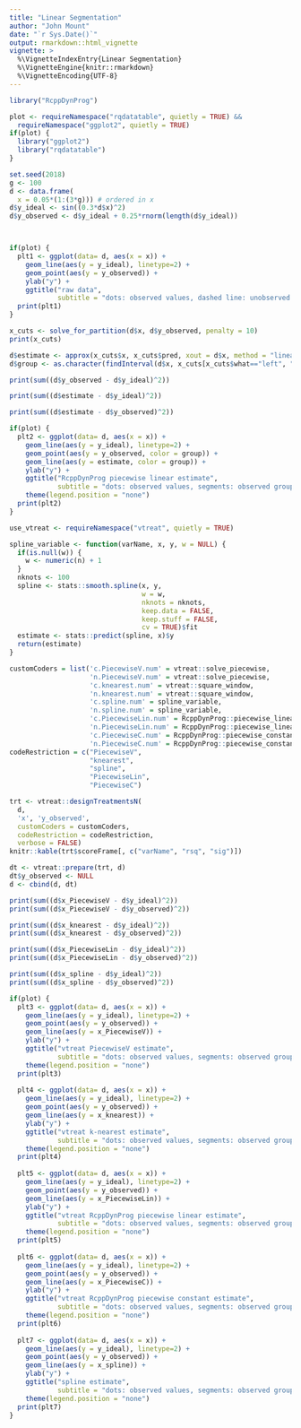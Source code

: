 ```yaml
---
title: "Linear Segmentation"
author: "John Mount"
date: "`r Sys.Date()`"
output: rmarkdown::html_vignette
vignette: >
  %\VignetteIndexEntry{Linear Segmentation}
  %\VignetteEngine{knitr::rmarkdown}
  %\VignetteEncoding{UTF-8}
---
```


```r
library("RcppDynProg")

plot <- requireNamespace("rqdatatable", quietly = TRUE) &&
  requireNamespace("ggplot2", quietly = TRUE)
if(plot) {
  library("ggplot2")
  library("rqdatatable")
}

set.seed(2018)
g <- 100
d <- data.frame(
  x = 0.05*(1:(3*g))) # ordered in x
d$y_ideal <- sin((0.3*d$x)^2)
d$y_observed <- d$y_ideal + 0.25*rnorm(length(d$y_ideal))



if(plot) {
  plt1 <- ggplot(data= d, aes(x = x)) + 
    geom_line(aes(y = y_ideal), linetype=2) +
    geom_point(aes(y = y_observed)) +
    ylab("y") +
    ggtitle("raw data", 
            subtitle = "dots: observed values, dashed line: unobserved true values")
  print(plt1)
}

x_cuts <- solve_for_partition(d$x, d$y_observed, penalty = 10)
print(x_cuts)

d$estimate <- approx(x_cuts$x, x_cuts$pred, xout = d$x, method = "linear", rule = 2)$y
d$group <- as.character(findInterval(d$x, x_cuts[x_cuts$what=="left", "x"]))
```

```r
print(sum((d$y_observed - d$y_ideal)^2))
```

```r
print(sum((d$estimate - d$y_ideal)^2))
```

```r
print(sum((d$estimate - d$y_observed)^2))
```

```r
if(plot) {
  plt2 <- ggplot(data= d, aes(x = x)) + 
    geom_line(aes(y = y_ideal), linetype=2) +
    geom_point(aes(y = y_observed, color = group)) +
    geom_line(aes(y = estimate, color = group)) +
    ylab("y") +
    ggtitle("RcppDynProg piecewise linear estimate",
            subtitle = "dots: observed values, segments: observed group means, dashed line: unobserved true values") + 
    theme(legend.position = "none")
  print(plt2)
}
```


```r
use_vtreat <- requireNamespace("vtreat", quietly = TRUE)
```

```r
spline_variable <- function(varName, x, y, w = NULL) {
  if(is.null(w)) {
    w <- numeric(n) + 1
  }
  nknots <- 100
  spline <- stats::smooth.spline(x, y, 
                                 w = w,
                                 nknots = nknots,
                                 keep.data = FALSE, 
                                 keep.stuff = FALSE,
                                 cv = TRUE)$fit
  estimate <- stats::predict(spline, x)$y
  return(estimate)
}

customCoders = list('c.PiecewiseV.num' = vtreat::solve_piecewise,
                    'n.PiecewiseV.num' = vtreat::solve_piecewise,
                    'c.knearest.num' = vtreat::square_window,
                    'n.knearest.num' = vtreat::square_window,
                    'c.spline.num' = spline_variable,
                    'n.spline.num' = spline_variable,
                    'c.PiecewiseLin.num' = RcppDynProg::piecewise_linear,
                    'n.PiecewiseLin.num' = RcppDynProg::piecewise_linear,
                    'c.PiecewiseC.num' = RcppDynProg::piecewise_constant,
                    'n.PiecewiseC.num' = RcppDynProg::piecewise_constant)
codeRestriction = c("PiecewiseV", 
                    "knearest",
                    "spline",
                    "PiecewiseLin",
                    "PiecewiseC")

trt <- vtreat::designTreatmentsN(
  d, 
  'x', 'y_observed',
  customCoders = customCoders,
  codeRestriction = codeRestriction,
  verbose = FALSE)
knitr::kable(trt$scoreFrame[, c("varName", "rsq", "sig")])

dt <- vtreat::prepare(trt, d)
dt$y_observed <- NULL
d <- cbind(d, dt)
```

```r
print(sum((d$x_PiecewiseV - d$y_ideal)^2))
print(sum((d$x_PiecewiseV - d$y_observed)^2))
```

```r
print(sum((d$x_knearest - d$y_ideal)^2))
print(sum((d$x_knearest - d$y_observed)^2))
```

```r
print(sum((d$x_PiecewiseLin - d$y_ideal)^2))
print(sum((d$x_PiecewiseLin - d$y_observed)^2))
```

```r
print(sum((d$x_spline - d$y_ideal)^2))
print(sum((d$x_spline - d$y_observed)^2))
```

```r
if(plot) {
  plt3 <- ggplot(data= d, aes(x = x)) + 
    geom_line(aes(y = y_ideal), linetype=2) +
    geom_point(aes(y = y_observed)) +
    geom_line(aes(y = x_PiecewiseV)) +
    ylab("y") +
    ggtitle("vtreat PiecewiseV estimate",
            subtitle = "dots: observed values, segments: observed group means, dashed line: unobserved true values") + 
    theme(legend.position = "none")
  print(plt3)
  
  plt4 <- ggplot(data= d, aes(x = x)) + 
    geom_line(aes(y = y_ideal), linetype=2) +
    geom_point(aes(y = y_observed)) +
    geom_line(aes(y = x_knearest)) +
    ylab("y") +
    ggtitle("vtreat k-nearest estimate",
            subtitle = "dots: observed values, segments: observed group means, dashed line: unobserved true values") + 
    theme(legend.position = "none")
  print(plt4)
  
  plt5 <- ggplot(data= d, aes(x = x)) + 
    geom_line(aes(y = y_ideal), linetype=2) +
    geom_point(aes(y = y_observed)) +
    geom_line(aes(y = x_PiecewiseLin)) +
    ylab("y") +
    ggtitle("vtreat RcppDynProg piecewise linear estimate",
            subtitle = "dots: observed values, segments: observed group means, dashed line: unobserved true values") + 
    theme(legend.position = "none")
  print(plt5)
  
  plt6 <- ggplot(data= d, aes(x = x)) + 
    geom_line(aes(y = y_ideal), linetype=2) +
    geom_point(aes(y = y_observed)) +
    geom_line(aes(y = x_PiecewiseC)) +
    ylab("y") +
    ggtitle("vtreat RcppDynProg piecewise constant estimate",
            subtitle = "dots: observed values, segments: observed group means, dashed line: unobserved true values") + 
    theme(legend.position = "none")
  print(plt6)
  
  plt7 <- ggplot(data= d, aes(x = x)) + 
    geom_line(aes(y = y_ideal), linetype=2) +
    geom_point(aes(y = y_observed)) +
    geom_line(aes(y = x_spline)) +
    ylab("y") +
    ggtitle("spline estimate",
            subtitle = "dots: observed values, segments: observed group means, dashed line: unobserved true values") + 
    theme(legend.position = "none")
  print(plt7)
}
```


